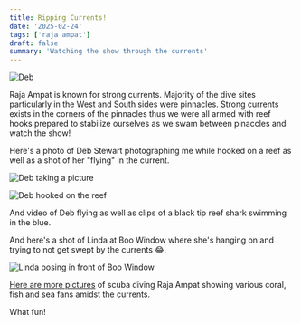 ```yaml
---
title: Ripping Currents!
date: '2025-02-24'
tags: ['raja ampat']
draft: false
summary: 'Watching the show through the currents'
---
```


<Image
  src="/static/images/raja-currents/west-south-misool.jpg"
  width={800}
  height={840}
  alt="Deb"
/>

Raja Ampat is known for strong currents. Majority of the dive sites particularly in the West and South sides were pinnacles. Strong currents exists in the corners of the pinnacles thus we were all armed with reef hooks prepared to stabilize ourselves as we swam between pinaccles and watch the show!

Here's a photo of Deb Stewart photographing me while hooked on a reef as well as a shot of her "flying" in the current.

<Image
  src="/static/images/raja-currents/deb1.jpg"
  width={800}
  height={840}
  alt="Deb taking a picture"
/>

<Image
  src="/static/images/raja-currents/deb-flying.jpg"
  width={800}
  height={840}
  alt="Deb hooked on the reef"
/>

And video of Deb flying as well as clips of a black tip reef shark swimming in the blue.

<YouTube embedId="bHuH4lC_v_Q?si=LZvkLvRvISadJFOC" />

And here's a shot of Linda at Boo Window where she's hanging on and trying to not get swept by the currents 😂.

<Image
  src="/static/images/raja-currents/Linda-BooWindow.jpg"
  width={800}
  height={840}
  alt="Linda posing in front of Boo Window"
/>

[Here are more pictures](https://generosalitton.smugmug.com/Raja-Currents/n-3QCcjR) of scuba diving Raja Ampat showing various coral, fish and sea fans amidst the currents.

What fun!
